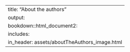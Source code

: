 ---
title: "About the authors"
output:
  bookdown::html_document2:
    includes:
      in_header: assets/aboutTheAuthors_image.html
---